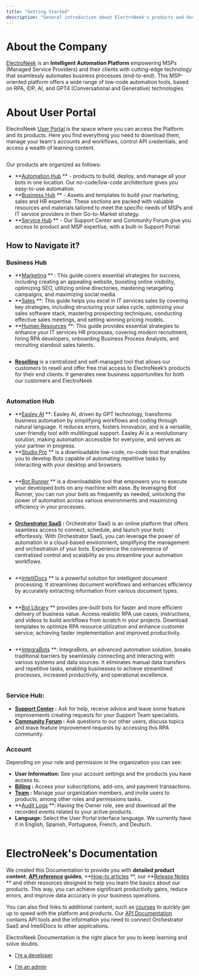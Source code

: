 ```yaml
---
title: "Getting Started"
description: "General introduction about ElectroNeek's products and documentation."
---
```

# About the Company

[ElectroNeek](https://electroneek.com/)
 is an **Intelligent Automation Platform** empowering MSPs (Managed Service Providers) and their clients with cutting-edge technology that seamlessly automates business processes (end-to-end). This MSP-oriented platform offers a wide range of low-code automation tools, based on RPA, IDP, AI, and GPT4 (Conversational and Generative) technologies.

# About User Portal

ElectroNeek [User Portal](https://electroneek.com/account/home)
 is the space where you can access the Platform and its products. Here you find everything you need to download them, manage your team's accounts and workflows, control API credentials, and access a wealth of learning content.

<img className="block" src="images/files_readme_io/_1cc8de1_getting_started_user_portal.gif" alt="" />

Our products are organized as follows:

*   **[Automation Hub](/docs/easley-ai)
    ** - products to build, deploy, and manage all your bots in one location. Our no-code/low-code architecture gives you easy-to-use automation.
*   **[Business Hub](/docs/marketing)
    ** - Assets and templates to build your marketing, sales and HR expertise. These sections are packed with valuable resources and materials tailored to meet the specific needs of MSPs and IT service providers in their Go-to-Market strategy.
*   **[Service Hub](/docs/support-center)
    ** - Our Support Center and Community Forum give you access to product and MSP expertise, with a built-in Support Portal.

## How to Navigate it?

### Business Hub

*   **[Marketing](/docs/marketing)
    ** : This guide covers essential strategies for success, including creating an appealing website, boosting online visibility, optimizing SEO, utilizing online directories, mastering retargeting campaigns, and maximizing social media.
*   **[Sales](/docs/sales)
    **: This guide helps you excel in IT services sales by covering key strategies, including structuring your sales cycle, optimizing your sales software stack, mastering prospecting techniques, conducting effective sales meetings, and setting winning pricing models.
*   **[Human Resources](/docs/human-resources)
    **: This guide provides essential strategies to enhance your IT services HR processes, covering modern recruitment, hiring RPA developers, onboarding Business Process Analysts, and recruiting standout sales talents.

<img className="block" src="images/files_readme_io/_78035df_business_hub.gif" alt="" />

*   **[Reselling](/docs/resell)** is a centralized and self-managed tool that allows our customers to resell and offer free trial access to ElectroNeek’s products for their end clients. It generates new business opportunities for both our customers and ElectroNeek

<img className="block" src="images/files_readme_io/_7e9e463_image.png" alt="" />

### Automation Hub

*   **[Easley AI](/docs/easley-ai)
    **: Easley AI, driven by GPT technology, transforms business automation by simplifying workflows and coding through natural language. It reduces errors, fosters innovation, and is a versatile, user-friendly tool with multilingual support. Easley AI is a revolutionary solution, making automation accessible for everyone, and serves as your partner in progress.
*   **[Studio Pro](/docs/studio-pro)
    ** is a downloadable low-code, no-code tool that enables you to develop Bots capable of automating repetitive tasks by interacting with your desktop and browsers.

<img className="block" src="images/files_readme_io/_1b62fd1_interfazStudioPro.gif" alt="" />

*   **[Bot Runner](/docs/bot-runner-1)
    ** is a downloadable tool that empowers you to execute your developed bots on any machine with ease. By leveraging Bot Runner, you can run your bots as frequently as needed, unlocking the power of automation across various environments and maximizing efficiency in your processes.

<img className="block" src="images/files_readme_io/_188f3ae_image.png" alt="" />

*   **[Orchestrator SaaS](/docs/orchestrator)
    :** Orchestrator SaaS is an online platform that offers seamless access to connect, schedule, and launch your bots effortlessly. With Orchestrator SaaS, you can leverage the power of automation in a cloud-based environment, simplifying the management and orchestration of your bots. Experience the convenience of centralized control and scalability as you streamline your automation workflows.

<img className="block" src="images/files_readme_io/_ed2287b_orchestrator.gif" alt="" />

*   **[IntelliDocs](/docs/intellidocs)
    ** is a powerful solution for intelligent document processing. It streamlines document workflows and enhances efficiency by accurately extracting information from various document types.

<img className="block" src="images/files_readme_io/_110dd0e_TestDocuments_updated.gif" alt="" />

*   **[Bot Library](/docs/recipes-1)
    ** provides pre-built bots for faster and more efficient delivery of business value. Access realistic RPA use cases, instructions, and videos to build workflows from scratch in your projects. Download templates to optimize RPA resource utilization and enhance customer service, achieving faster implementation and improved productivity.

<img className="block" src="images/files_readme_io/_f30e837_bot_library.gif" alt="" />

*   **[IntegraBots](/docs/integrabots)
    **: IntegraBots, an advanced automation solution, breaks traditional barriers by seamlessly connecting and interacting with various systems and data sources. It eliminates manual data transfers and repetitive tasks, enabling businesses to achieve streamlined processes, increased productivity, and operational excellence.

<img className="block" src="images/files_readme_io/_819faeb_integrabots.gif" alt="" />

### Service Hub:

*   **[Support Center](/docs/electroneek-support-center-guide)
    :** Ask for help, receive advice and leave some feature improvements creating requests for your Support Team specialists.
*   **[Community Forum](https://forum.electroneek.com/)
    :** Ask questions to our other users, discuss topics and leave feature improvement requests by accessing this RPA community.

### Account

Depending on your role and permission in the organization you can see:

*   **User Information:** See your account settings and the products you have access to.
*   **[Billing](/docs/working-with-the-billing-page)
    :** Access your subscriptions, add-ons, and payment transactions.
*   **[Team](/docs/user-access-management)
    :** Manage your organization members, and invite users to products, among other roles and permissions tasks.
*   **[Audit Logs](/docs/im-an-admin#audit-logs)
    **: Having the Owner role, see and download all the recorded events related to your active products.
*   **Language:** Select the User Portal interface language. We currently have it in English, Spanish, Portuguese, French, and Deutsch.

<img className="block" src="images/files_readme_io/_b4cbd68_2023_10_09_14_41_36_transformed.png" alt="" />

# ElectroNeek's Documentation

We created this Documentation to provide you with **detailed product content**, **[API reference](/reference)
 guides**, **[How-to articles](/page/how-to-articles)
**, our **[Release Notes](/changelog)
** and other resources designed to help you learn the basics about our products. This way, you can achieve significant productivity gains, reduce errors, and improve data accuracy in your business operations.

You can also find links to additional content, such as [courses](/docs/rpa-developer)
 to quickly get up to speed with the platform and products. Our [API Documentation](/reference/introduction)
 contains API tools and the information you need to connect Orchestrator SaaS and IntelliDocs to other applications.

ElectroNeek Documentation is the right place for you to keep learning and solve doubts.

*   [I'm a developer](/docs/im-a-developer)
    
*   [I'm an admin](/docs/im-an-admin)
    

